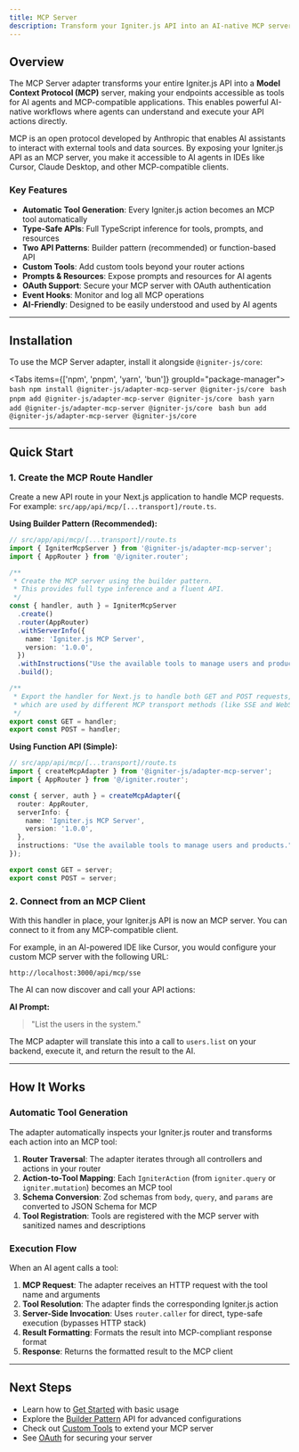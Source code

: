 ```yaml
---
title: MCP Server
description: Transform your Igniter.js API into an AI-native MCP server that exposes your endpoints as tools consumable by AI agents and applications.
---
```


## Overview

The MCP Server adapter transforms your entire Igniter.js API into a **Model Context Protocol (MCP)** server, making your endpoints accessible as tools for AI agents and MCP-compatible applications. This enables powerful AI-native workflows where agents can understand and execute your API actions directly.

<Callout type="info">
  MCP is an open protocol developed by Anthropic that enables AI assistants to interact with external tools and data sources. By exposing your Igniter.js API as an MCP server, you make it accessible to AI agents in IDEs like Cursor, Claude Desktop, and other MCP-compatible clients.
</Callout>

### Key Features

- **Automatic Tool Generation**: Every Igniter.js action becomes an MCP tool automatically
- **Type-Safe APIs**: Full TypeScript inference for tools, prompts, and resources
- **Two API Patterns**: Builder pattern (recommended) or function-based API
- **Custom Tools**: Add custom tools beyond your router actions
- **Prompts & Resources**: Expose prompts and resources for AI agents
- **OAuth Support**: Secure your MCP server with OAuth authentication
- **Event Hooks**: Monitor and log all MCP operations
- **AI-Friendly**: Designed to be easily understood and used by AI agents

---

## Installation

To use the MCP Server adapter, install it alongside `@igniter-js/core`:

<Tabs items={['npm', 'pnpm', 'yarn', 'bun']} groupId="package-manager">
  <Tab value="npm">
    ```bash
    npm install @igniter-js/adapter-mcp-server @igniter-js/core
    ```
  </Tab>
  <Tab value="pnpm">
    ```bash
    pnpm add @igniter-js/adapter-mcp-server @igniter-js/core
    ```
  </Tab>
  <Tab value="yarn">
    ```bash
    yarn add @igniter-js/adapter-mcp-server @igniter-js/core
    ```
  </Tab>
  <Tab value="bun">
    ```bash
    bun add @igniter-js/adapter-mcp-server @igniter-js/core
    ```
  </Tab>
</Tabs>

---

## Quick Start

### 1. Create the MCP Route Handler

Create a new API route in your Next.js application to handle MCP requests. For example: `src/app/api/mcp/[...transport]/route.ts`.

**Using Builder Pattern (Recommended):**

```typescript
// src/app/api/mcp/[...transport]/route.ts
import { IgniterMcpServer } from '@igniter-js/adapter-mcp-server';
import { AppRouter } from '@/igniter.router';

/**
 * Create the MCP server using the builder pattern.
 * This provides full type inference and a fluent API.
 */
const { handler, auth } = IgniterMcpServer
  .create()
  .router(AppRouter)
  .withServerInfo({
    name: 'Igniter.js MCP Server',
    version: '1.0.0',
  })
  .withInstructions("Use the available tools to manage users and products in the Acme Corporation API.")
  .build();

/**
 * Export the handler for Next.js to handle both GET and POST requests,
 * which are used by different MCP transport methods (like SSE and WebSockets).
 */
export const GET = handler;
export const POST = handler;
```

**Using Function API (Simple):**

```typescript
// src/app/api/mcp/[...transport]/route.ts
import { createMcpAdapter } from '@igniter-js/adapter-mcp-server';
import { AppRouter } from '@/igniter.router';

const { server, auth } = createMcpAdapter({
  router: AppRouter,
  serverInfo: {
    name: 'Igniter.js MCP Server',
    version: '1.0.0',
  },
  instructions: "Use the available tools to manage users and products.",
});

export const GET = server;
export const POST = server;
```

### 2. Connect from an MCP Client

With this handler in place, your Igniter.js API is now an MCP server. You can connect to it from any MCP-compatible client.

For example, in an AI-powered IDE like Cursor, you would configure your custom MCP server with the following URL:

```
http://localhost:3000/api/mcp/sse
```

The AI can now discover and call your API actions:

**AI Prompt:**
> "List the users in the system."

The MCP adapter will translate this into a call to `users.list` on your backend, execute it, and return the result to the AI.

---

## How It Works

### Automatic Tool Generation

The adapter automatically inspects your Igniter.js router and transforms each action into an MCP tool:

1. **Router Traversal**: The adapter iterates through all controllers and actions in your router
2. **Action-to-Tool Mapping**: Each `IgniterAction` (from `igniter.query` or `igniter.mutation`) becomes an MCP tool
3. **Schema Conversion**: Zod schemas from `body`, `query`, and `params` are converted to JSON Schema for MCP
4. **Tool Registration**: Tools are registered with the MCP server with sanitized names and descriptions

### Execution Flow

When an AI agent calls a tool:

1. **MCP Request**: The adapter receives an HTTP request with the tool name and arguments
2. **Tool Resolution**: The adapter finds the corresponding Igniter.js action
3. **Server-Side Invocation**: Uses `router.caller` for direct, type-safe execution (bypasses HTTP stack)
4. **Result Formatting**: Formats the result into MCP-compliant response format
5. **Response**: Returns the formatted result to the MCP client

---

## Next Steps

- Learn how to [Get Started](/docs/mcp-server/getting-started) with basic usage
- Explore the [Builder Pattern](/docs/mcp-server/builder-pattern) API for advanced configurations
- Check out [Custom Tools](/docs/mcp-server/custom-tools) to extend your MCP server
- See [OAuth](/docs/mcp-server/oauth) for securing your server


